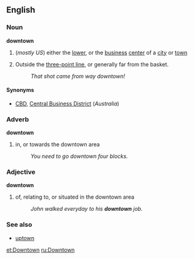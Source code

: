 ==English==
===Noun===
'''downtown'''

#(''mostly US'') either the [[lower]], or the [[business]] [[center]] of a [[city]] or [[town]]
# {{basketball}} Outside the [[three-point line]], or generally far from the basket.
#: ''That shot came from way downtown!''

====Synonyms====
*[[CBD]], [[Central Business District]] (''Australia'')

===Adverb===
'''downtown'''
# in, or towards the downtown area
#: ''You need to go downtown four blocks.''

===Adjective===
'''downtown'''
# of, relating to, or situated in the downtown area 
#:''John walked everyday to his '''downtown''' job.''
===See also===
*[[uptown]]

[[et:Downtown]]
[[ru:Downtown]]